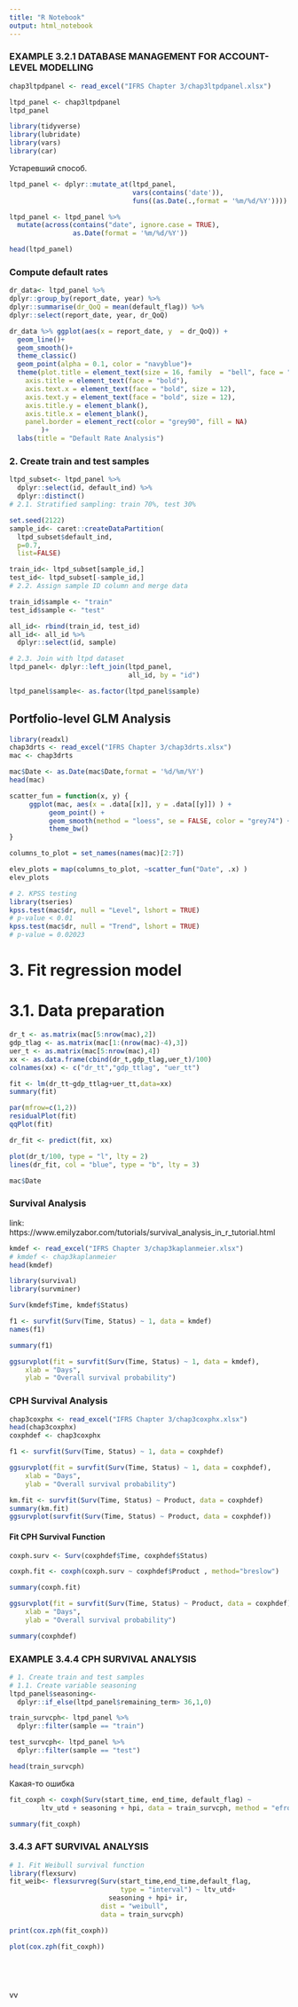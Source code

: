 ---
title: "R Notebook"
output: html_notebook
---

### EXAMPLE 3.2.1 DATABASE MANAGEMENT FOR ACCOUNT-LEVEL MODELLING
```{r}
chap3ltpdpanel <- read_excel("IFRS Chapter 3/chap3ltpdpanel.xlsx")
```

```{r}
ltpd_panel <- chap3ltpdpanel
ltpd_panel
```

```{r}
library(tidyverse)
library(lubridate)
library(vars)
library(car)
```
Устаревший способ.
```{r}
ltpd_panel <- dplyr::mutate_at(ltpd_panel,
                               vars(contains('date')),
                               funs((as.Date(.,format = '%m/%d/%Y'))))
```

```{r}
ltpd_panel <- ltpd_panel %>%
  mutate(across(contains("date", ignore.case = TRUE), 
                as.Date(format = '%m/%d/%Y'))

head(ltpd_panel)
```

### Compute default rates
```{r}
dr_data<- ltpd_panel %>%
dplyr::group_by(report_date, year) %>%
dplyr::summarise(dr_QoQ = mean(default_flag)) %>%
dplyr::select(report_date, year, dr_QoQ)
```

```{r fig.height=6, fig.width=6}
dr_data %>% ggplot(aes(x = report_date, y  = dr_QoQ)) +
  geom_line()+
  geom_smooth()+
  theme_classic()
  geom_point(alpha = 0.1, color = "navyblue")+
  theme(plot.title = element_text(size = 16, family  = "bell", face = "bold"),
    axis.title = element_text(face = "bold"),
    axis.text.x = element_text(face = "bold", size = 12),
    axis.text.y = element_text(face = "bold", size = 12),
    axis.title.y = element_blank(),
    axis.title.x = element_blank(),
    panel.border = element_rect(color = "grey90", fill = NA)
        )+
  labs(title = "Default Rate Analysis")
```
### 2. Create train and test samples
```{r}
ltpd_subset<- ltpd_panel %>%
  dplyr::select(id, default_ind) %>%
  dplyr::distinct()
# 2.1. Stratified sampling: train 70%, test 30%

set.seed(2122)
sample_id<- caret::createDataPartition(
  ltpd_subset$default_ind,
  p=0.7, 
  list=FALSE)

train_id<- ltpd_subset[sample_id,]
test_id<- ltpd_subset[-sample_id,]
# 2.2. Assign sample ID column and merge data
```

```{r}
train_id$sample <- "train"
test_id$sample <- "test"

all_id<- rbind(train_id, test_id)
all_id<- all_id %>%
  dplyr::select(id, sample)

# 2.3. Join with ltpd dataset
ltpd_panel<- dplyr::left_join(ltpd_panel,
                              all_id, by = "id")

ltpd_panel$sample<- as.factor(ltpd_panel$sample)
```


## Portfolio-level GLM Analysis
```{r}
library(readxl)
chap3drts <- read_excel("IFRS Chapter 3/chap3drts.xlsx")
mac <- chap3drts

mac$Date <- as.Date(mac$Date,format = '%d/%m/%Y')
head(mac)
```

```{r}
scatter_fun = function(x, y) {
     ggplot(mac, aes(x = .data[[x]], y = .data[[y]]) ) +
          geom_point() +
          geom_smooth(method = "loess", se = FALSE, color = "grey74") +
          theme_bw()
}
```

```{r}
columns_to_plot = set_names(names(mac)[2:7])
```


```{r}
elev_plots = map(columns_to_plot, ~scatter_fun("Date", .x) )
elev_plots
```


```{r}
# 2. KPSS testing
library(tseries)
kpss.test(mac$dr, null = "Level", lshort = TRUE)
# p-value < 0.01
kpss.test(mac$dr, null = "Trend", lshort = TRUE)
# p-value = 0.02023
```
# 3. Fit regression model
# 3.1. Data preparation
```{r}
dr_t <- as.matrix(mac[5:nrow(mac),2])
gdp_tlag <- as.matrix(mac[1:(nrow(mac)-4),3])
uer_t <- as.matrix(mac[5:nrow(mac),4])
xx <- as.data.frame(cbind(dr_t,gdp_tlag,uer_t)/100)
colnames(xx) <- c("dr_tt","gdp_ttlag", "uer_tt")
```

```{r}
fit <- lm(dr_tt~gdp_ttlag+uer_tt,data=xx)
summary(fit)
```

```{r fig.height=7, fig.width=7}
par(mfrow=c(1,2))
residualPlot(fit)
qqPlot(fit)

```

```{r}
dr_fit <- predict(fit, xx)

```

```{r}
plot(dr_t/100, type = "l", lty = 2)
lines(dr_fit, col = "blue", type = "b", lty = 3)
```

```{r}
mac$Date
```
### Survival Analysis
link: https://www.emilyzabor.com/tutorials/survival_analysis_in_r_tutorial.html

```{r}
kmdef <- read_excel("IFRS Chapter 3/chap3kaplanmeier.xlsx")
# kmdef <- chap3kaplanmeier 
head(kmdef)
```

```{r}
library(survival)
library(survminer)
```

```{r}
Surv(kmdef$Time, kmdef$Status)
```

```{r}
f1 <- survfit(Surv(Time, Status) ~ 1, data = kmdef)
names(f1)
```
```{r}
summary(f1)
```

```{r fig.height=6, fig.width=6}
ggsurvplot(fit = survfit(Surv(Time, Status) ~ 1, data = kmdef), 
    xlab = "Days", 
    ylab = "Overall survival probability")
```
### CPH Survival Analysis
```{r}
chap3coxphx <- read_excel("IFRS Chapter 3/chap3coxphx.xlsx")
head(chap3coxphx)
coxphdef <- chap3coxphx
```

```{r}
f1 <- survfit(Surv(Time, Status) ~ 1, data = coxphdef)

ggsurvplot(fit = survfit(Surv(Time, Status) ~ 1, data = coxphdef), 
    xlab = "Days", 
    ylab = "Overall survival probability")
```

```{r}
km.fit <- survfit(Surv(Time, Status) ~ Product, data = coxphdef)
summary(km.fit)
ggsurvplot(survfit(Surv(Time, Status) ~ Product, data = coxphdef))
```
#### Fit CPH Survival Function

```{r}
coxph.surv <- Surv(coxphdef$Time, coxphdef$Status)
```

```{r}
coxph.fit <- coxph(coxph.surv ~ coxphdef$Product , method="breslow")
```

```{r}
summary(coxph.fit)
```

```{r}
ggsurvplot(fit = survfit(Surv(Time, Status) ~ Product, data = coxphdef), 
    xlab = "Days", 
    ylab = "Overall survival probability")
```

```{r}
summary(coxphdef)
```
### EXAMPLE 3.4.4 CPH SURVIVAL ANALYSIS
```{r}
# 1. Create train and test samples
# 1.1. Create variable seasoning
ltpd_panel$seasoning<-
  dplyr::if_else(ltpd_panel$remaining_term> 36,1,0)

train_survcph<- ltpd_panel %>%
  dplyr::filter(sample == "train")

test_survcph<- ltpd_panel %>%
  dplyr::filter(sample == "test")
```

```{r}
head(train_survcph)
```
Какая-то ошибка
```{r}
fit_coxph <- coxph(Surv(start_time, end_time, default_flag) ~ 
        ltv_utd + seasoning + hpi, data = train_survcph, method = "efron")

summary(fit_coxph)
```

### 3.4.3 AFT SURVIVAL ANALYSIS
```{r}
# 1. Fit Weibull survival function
library(flexsurv)
fit_weib<- flexsurvreg(Surv(start_time,end_time,default_flag,
                            type = "interval") ~ ltv_utd+
                         seasoning + hpi+ ir,
                       dist = "weibull", 
                       data = train_survcph)
```

```{r}
print(cox.zph(fit_coxph))
```

```{r}
plot(cox.zph(fit_coxph))
```

```{r}

```

```{r}

```

```{r}

```

```{r}

```
vv